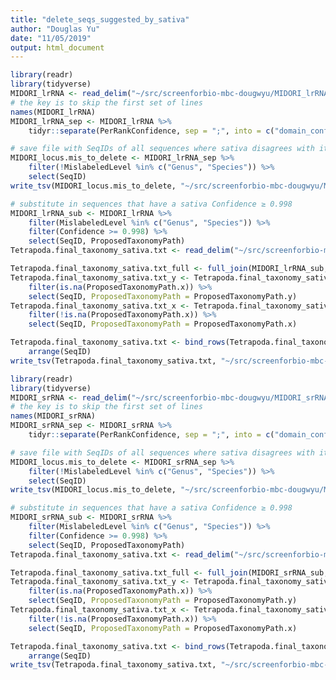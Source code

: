```yaml
---
title: "delete_seqs_suggested_by_sativa"
author: "Douglas Yu"
date: "11/05/2019"
output: html_document
---
```



```r
library(readr)
library(tidyverse)
MIDORI_lrRNA <- read_delim("~/src/screenforbio-mbc-dougwyu/MIDORI_lrRNA_sativa/MIDORI_lrRNA.mis", "\t", escape_double = FALSE, trim_ws = TRUE, skip = 5, col_names = c("SeqID", "MislabeledLevel","OriginalLabel","ProposedLabel","Confidence","OriginalTaxonomyPath","ProposedTaxonomyPath","PerRankConfidence"))
# the key is to skip the first set of lines
names(MIDORI_lrRNA)
MIDORI_lrRNA_sep <- MIDORI_lrRNA %>% 
    tidyr::separate(PerRankConfidence, sep = ";", into = c("domain_conf", "phylum_conf", "class_conf", "order_conf", "family_conf", "genus_conf", "species_conf"), remove = FALSE)

# save file with SeqIDs of all sequences where sativa disagrees with its taxonomic designation at the ranks of class, order, family, or subtribe. To do this, i choose all rows where MislabeledLevel != Genus or Species. These are sequences to delete.
MIDORI_locus.mis_to_delete <- MIDORI_lrRNA_sep %>% 
    filter(!MislabeledLevel %in% c("Genus", "Species")) %>% 
    select(SeqID)
write_tsv(MIDORI_locus.mis_to_delete, "~/src/screenforbio-mbc-dougwyu/MIDORI_lrRNA_sativa/MIDORI_lrRNA.mis_to_delete", col_names = FALSE)

# substitute in sequences that have a sativa Confidence ≥ 0.998
MIDORI_lrRNA_sub <- MIDORI_lrRNA %>% 
    filter(MislabeledLevel %in% c("Genus", "Species")) %>% 
    filter(Confidence >= 0.998) %>%
    select(SeqID, ProposedTaxonomyPath)
Tetrapoda.final_taxonomy_sativa.txt <- read_delim("~/src/screenforbio-mbc-dougwyu/Tetrapoda.final_taxonomy_sativa.txt", "\t", escape_double = FALSE, col_names = c("SeqID", "ProposedTaxonomyPath"))

Tetrapoda.final_taxonomy_sativa.txt_full <- full_join(MIDORI_lrRNA_sub, Tetrapoda.final_taxonomy_sativa.txt, by = c("SeqID")) 
Tetrapoda.final_taxonomy_sativa.txt_y <- Tetrapoda.final_taxonomy_sativa.txt_full %>%
    filter(is.na(ProposedTaxonomyPath.x)) %>% 
    select(SeqID, ProposedTaxonomyPath = ProposedTaxonomyPath.y)
Tetrapoda.final_taxonomy_sativa.txt_x <- Tetrapoda.final_taxonomy_sativa.txt_full %>%
    filter(!is.na(ProposedTaxonomyPath.x)) %>% 
    select(SeqID, ProposedTaxonomyPath = ProposedTaxonomyPath.x)

Tetrapoda.final_taxonomy_sativa.txt <- bind_rows(Tetrapoda.final_taxonomy_sativa.txt_x, Tetrapoda.final_taxonomy_sativa.txt_y) %>% 
    arrange(SeqID)
write_tsv(Tetrapoda.final_taxonomy_sativa.txt, "~/src/screenforbio-mbc-dougwyu/Tetrapoda.final_taxonomy_sativa.txt", col_names = FALSE)
```



```r
library(readr)
library(tidyverse)
MIDORI_srRNA <- read_delim("~/src/screenforbio-mbc-dougwyu/MIDORI_srRNA_sativa/MIDORI_srRNA.mis", "\t", escape_double = FALSE, trim_ws = TRUE, skip = 5, col_names = c("SeqID", "MislabeledLevel","OriginalLabel","ProposedLabel","Confidence","OriginalTaxonomyPath","ProposedTaxonomyPath","PerRankConfidence"))
# the key is to skip the first set of lines
names(MIDORI_srRNA)
MIDORI_srRNA_sep <- MIDORI_srRNA %>% 
    tidyr::separate(PerRankConfidence, sep = ";", into = c("domain_conf", "phylum_conf", "class_conf", "order_conf", "family_conf", "genus_conf", "species_conf"), remove = FALSE)

# save file with SeqIDs of all sequences where sativa disagrees with its taxonomic designation at the ranks of class, order, family, or subtribe. To do this, i choose all rows where MislabeledLevel != Genus or Species. These are sequences to delete.
MIDORI_locus.mis_to_delete <- MIDORI_srRNA_sep %>% 
    filter(!MislabeledLevel %in% c("Genus", "Species")) %>% 
    select(SeqID)
write_tsv(MIDORI_locus.mis_to_delete, "~/src/screenforbio-mbc-dougwyu/MIDORI_srRNA_sativa/MIDORI_srRNA.mis_to_delete", col_names = FALSE)

# substitute in sequences that have a sativa Confidence ≥ 0.998
MIDORI_srRNA_sub <- MIDORI_srRNA %>% 
    filter(MislabeledLevel %in% c("Genus", "Species")) %>% 
    filter(Confidence >= 0.998) %>%
    select(SeqID, ProposedTaxonomyPath)
Tetrapoda.final_taxonomy_sativa.txt <- read_delim("~/src/screenforbio-mbc-dougwyu/Tetrapoda.final_taxonomy_sativa.txt", "\t", escape_double = FALSE, col_names = c("SeqID", "ProposedTaxonomyPath"))

Tetrapoda.final_taxonomy_sativa.txt_full <- full_join(MIDORI_srRNA_sub, Tetrapoda.final_taxonomy_sativa.txt, by = c("SeqID")) 
Tetrapoda.final_taxonomy_sativa.txt_y <- Tetrapoda.final_taxonomy_sativa.txt_full %>%
    filter(is.na(ProposedTaxonomyPath.x)) %>% 
    select(SeqID, ProposedTaxonomyPath = ProposedTaxonomyPath.y)
Tetrapoda.final_taxonomy_sativa.txt_x <- Tetrapoda.final_taxonomy_sativa.txt_full %>%
    filter(!is.na(ProposedTaxonomyPath.x)) %>% 
    select(SeqID, ProposedTaxonomyPath = ProposedTaxonomyPath.x)

Tetrapoda.final_taxonomy_sativa.txt <- bind_rows(Tetrapoda.final_taxonomy_sativa.txt_x, Tetrapoda.final_taxonomy_sativa.txt_y) %>% 
    arrange(SeqID)
write_tsv(Tetrapoda.final_taxonomy_sativa.txt, "~/src/screenforbio-mbc-dougwyu/Tetrapoda.final_taxonomy_sativa.txt", col_names = FALSE)

```

